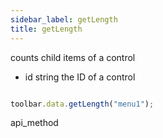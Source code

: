 ```yaml
---
sidebar_label: getLength
title: getLength
---
```



          


<Short>
counts child items of a control


</Short>



- id 		string		 the ID of a control




~~~js

toolbar.data.getLength("menu1");

~~~
 api_method

<Descr>


</Descr>

